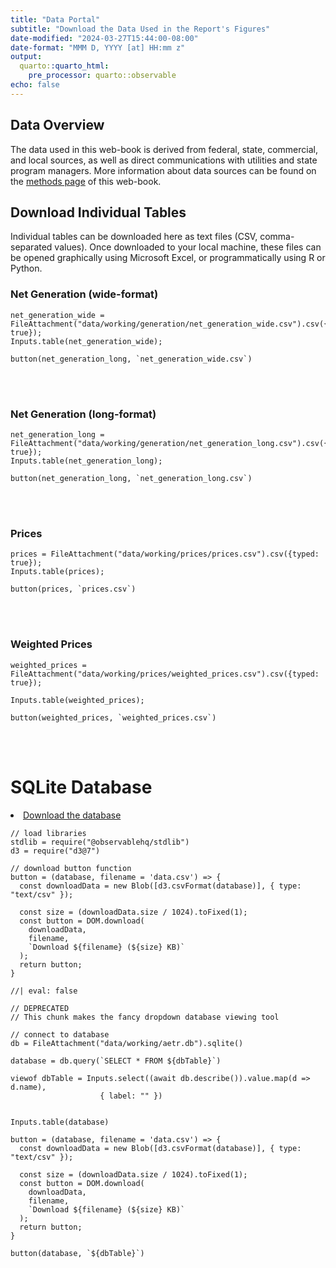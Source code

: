 ```yaml
---
title: "Data Portal"
subtitle: "Download the Data Used in the Report's Figures"
date-modified: "2024-03-27T15:44:00-08:00"
date-format: "MMM D, YYYY [at] HH:mm z"
output:
  quarto::quarto_html:
    pre_processor: quarto::observable
echo: false
---
```



## Data Overview
The data used in this web-book is derived from federal, state, commercial, and local sources, as well as direct communications with utilities and state program managers. More information about data sources can be found on the [methods page](./methods.html) of this web-book.

## Download Individual Tables
Individual tables can be downloaded here as text files (CSV, comma-separated values). Once downloaded to your local machine, these files can be opened graphically using Microsoft Excel, or programmatically using R or Python. 


### Net Generation (wide-format)
```ojs
net_generation_wide = FileAttachment("data/working/generation/net_generation_wide.csv").csv({typed: true});
Inputs.table(net_generation_wide);

button(net_generation_long, `net_generation_wide.csv`)

```

<br>
<br>

### Net Generation (long-format)
```ojs
net_generation_long = FileAttachment("data/working/generation/net_generation_long.csv").csv({typed: true});
Inputs.table(net_generation_long);

button(net_generation_long, `net_generation_long.csv`)

```


<br>
<br>

### Prices
```ojs
prices = FileAttachment("data/working/prices/prices.csv").csv({typed: true});
Inputs.table(prices);

button(prices, `prices.csv`)

```

<br>
<br>

### Weighted Prices
```ojs
weighted_prices = FileAttachment("data/working/prices/weighted_prices.csv").csv({typed: true});

Inputs.table(weighted_prices);

button(weighted_prices, `weighted_prices.csv`)

```

<br>
<br>







# SQLite Database

<li><a href="data/working/aetr.db">Download the database</a></li>






```ojs
// load libraries
stdlib = require("@observablehq/stdlib")
d3 = require("d3@7")

```

```ojs
// download button function
button = (database, filename = 'data.csv') => {
  const downloadData = new Blob([d3.csvFormat(database)], { type: "text/csv" });

  const size = (downloadData.size / 1024).toFixed(1);
  const button = DOM.download(
    downloadData,
    filename,
    `Download ${filename} (${size} KB)`
  );
  return button;
}

```









```ojs
//| eval: false

// DEPRECATED
// This chunk makes the fancy dropdown database viewing tool

// connect to database
db = FileAttachment("data/working/aetr.db").sqlite()

database = db.query(`SELECT * FROM ${dbTable}`)

viewof dbTable = Inputs.select((await db.describe()).value.map(d => d.name), 
                    { label: "" })


Inputs.table(database)

button = (database, filename = 'data.csv') => {
  const downloadData = new Blob([d3.csvFormat(database)], { type: "text/csv" });

  const size = (downloadData.size / 1024).toFixed(1);
  const button = DOM.download(
    downloadData,
    filename,
    `Download ${filename} (${size} KB)`
  );
  return button;
}

button(database, `${dbTable}`)
```